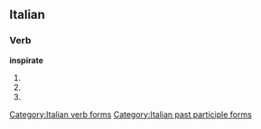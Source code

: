==Italian==

===Verb===
'''inspirate'''

# {{form of|[[second-person|Second-person]] [[plural]] [[present tense]]|[[inspirare#Italian|inspirare]]|lang=Italian}}
# {{form of|Second-person plural [[imperative]]|inspirare#Italian|inspirare|lang=Italian}}
# {{form of|[[feminine|Feminine]] plural|[[inspirato]]}}

[[Category:Italian verb forms]]
[[Category:Italian past participle forms]]